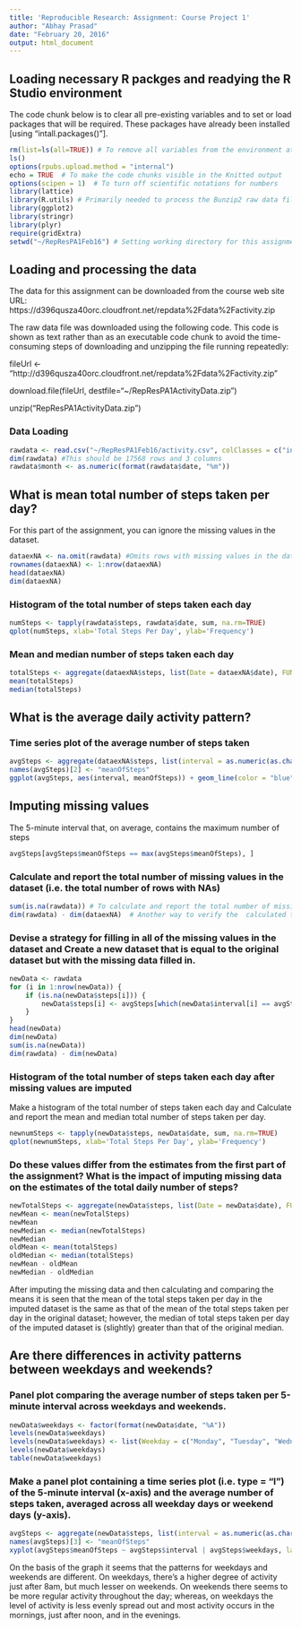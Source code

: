 ```yaml
---
title: 'Reproducible Research: Assignment: Course Project 1'
author: "Abhay Prasad"
date: "February 20, 2016"
output: html_document
---
```

## Loading necessary R packges and readying the R Studio environment
The code chunk below is to clear all pre-existing variables and to set or load packages that will be required. These packages have already been installed [using "intall.packages()"].
```r
rm(list=ls(all=TRUE)) # To remove all variables from the environment at the onset. Helps in faster processing. 
ls()
options(rpubs.upload.method = "internal")
echo = TRUE  # To make the code chunks visible in the Knitted output
options(scipen = 1)  # To turn off scientific notations for numbers
library(lattice)
library(R.utils) # Primarily needed to process the Bunzip2 raw data file
library(ggplot2)
library(stringr)
library(plyr)
require(gridExtra)
setwd("~/RepResPA1Feb16") # Setting working directory for this assignment 
```

## Loading and processing the data
The data for this assignment can be downloaded from the course web site URL: https://d396qusza40orc.cloudfront.net/repdata%2Fdata%2Factivity.zip

The raw data file was downloaded using the following code. This code is shown as text rather than as an executable code chunk to avoid the time-consuming steps of downloading and unzipping the file running repeatedly:

fileUrl <- "http://d396qusza40orc.cloudfront.net/repdata%2Fdata%2Factivity.zip"

download.file(fileUrl, destfile="~/RepResPA1ActivityData.zip")

unzip("RepResPA1ActivityData.zip")

### Data Loading
```r
rawdata <- read.csv("~/RepResPA1Feb16/activity.csv", colClasses = c("integer", "Date", "factor"))
dim(rawdata) #This should be 17568 rows and 3 columns
rawdata$month <- as.numeric(format(rawdata$date, "%m"))
```

## What is mean total number of steps taken per day?

For this part of the assignment, you can ignore the missing values in the dataset.
```r
dataexNA <- na.omit(rawdata) #Omits rows with missing values in the dataset
rownames(dataexNA) <- 1:nrow(dataexNA)
head(dataexNA)
dim(dataexNA)
```

### Histogram of the total number of steps taken each day
```r
numSteps <- tapply(rawdata$steps, rawdata$date, sum, na.rm=TRUE)
qplot(numSteps, xlab='Total Steps Per Day', ylab='Frequency')
```

### Mean and median number of steps taken each day
```r
totalSteps <- aggregate(dataexNA$steps, list(Date = dataexNA$date), FUN = "sum")$x
mean(totalSteps)
median(totalSteps)
```

## What is the average daily activity pattern?

### Time series plot of the average number of steps taken
```r
avgSteps <- aggregate(dataexNA$steps, list(interval = as.numeric(as.character(dataexNA$interval))), FUN = "mean")
names(avgSteps)[2] <- "meanOfSteps"
ggplot(avgSteps, aes(interval, meanOfSteps)) + geom_line(color = "blue", size = 0.7) + labs(title = "Time Series Plot of 5-minute Interval", x = "5-minute intervals", y = "Average Number of Steps Taken")
```

## Imputing missing values

The 5-minute interval that, on average, contains the maximum number of steps
```r
avgSteps[avgSteps$meanOfSteps == max(avgSteps$meanOfSteps), ]
```


### Calculate and report the total number of missing values in the dataset (i.e. the total number of rows with NAs)
```r
sum(is.na(rawdata)) # To calculate and report the total number of missing values in the original dataset (i.e. the total number of rows with NAs)
dim(rawdata) - dim(dataexNA)  # Another way to verify the  calculated total number of missing values in the original dataset
```

### Devise a strategy for filling in all of the missing values in the dataset and Create a new dataset that is equal to the original dataset but with the missing data filled in.
```r
newData <- rawdata 
for (i in 1:nrow(newData)) {
    if (is.na(newData$steps[i])) {
        newData$steps[i] <- avgSteps[which(newData$interval[i] == avgSteps$interval), ]$meanOfSteps
    }
}
head(newData)
dim(newData)
sum(is.na(newData))
dim(rawdata) - dim(newData)
```

### Histogram of the total number of steps taken each day after missing values are imputed
Make a histogram of the total number of steps taken each day and Calculate and report the mean and median total number of steps taken per day.
```r
newnumSteps <- tapply(newData$steps, newData$date, sum, na.rm=TRUE)
qplot(newnumSteps, xlab='Total Steps Per Day', ylab='Frequency')
```
### Do these values differ from the estimates from the first part of the assignment? What is the impact of imputing missing data on the estimates of the total daily number of steps?
```r
newTotalSteps <- aggregate(newData$steps, list(Date = newData$date), FUN = "sum")$x
newMean <- mean(newTotalSteps)
newMean
newMedian <- median(newTotalSteps)
newMedian
oldMean <- mean(totalSteps)
oldMedian <- median(totalSteps)
newMean - oldMean
newMedian - oldMedian
```
After imputing the missing data and then calculating and comparing the means it is seen that the mean of the total steps taken per day in the imputed dataset is the same as that of the  mean of the total steps taken per day in the original dataset; however, the median of total steps taken per day of the imputed dataset is (slightly) greater than that of the original median.

## Are there differences in activity patterns between weekdays and weekends?

### Panel plot comparing the average number of steps taken per 5-minute interval across weekdays and weekends. 
```r
newData$weekdays <- factor(format(newData$date, "%A"))
levels(newData$weekdays)
levels(newData$weekdays) <- list(Weekday = c("Monday", "Tuesday", "Wednesday", "Thursday", "Friday"), Weekend = c("Saturday", "Sunday"))
levels(newData$weekdays)
table(newData$weekdays)
```
### Make a panel plot containing a time series plot (i.e. type = "l") of the 5-minute interval (x-axis) and the average number of steps taken, averaged across all weekday days or weekend days (y-axis).
```r
avgSteps <- aggregate(newData$steps, list(interval = as.numeric(as.character(newData$interval)), weekdays = newData$weekdays), FUN = "mean")
names(avgSteps)[3] <- "meanOfSteps"
xyplot(avgSteps$meanOfSteps ~ avgSteps$interval | avgSteps$weekdays, layout = c(1, 2), type = "l", xlab = "Interval", ylab = "Number of steps")
```

On the basis of the graph it seems that the patterns for weekdays and weekends are different. On weekdays, there's a higher degree of activity just after 8am, but much lesser on weekends. On weekends there seems to be more regular activity throughout the day; whereas, on weekdays the level of activity is less evenly spread out and most activity occurs in the mornings, just after noon, and in the evenings.

